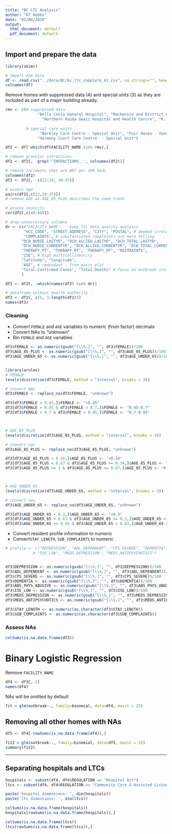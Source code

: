 ```yaml
---
title: "BC LTC Analysis"
author: "KT Hobbs"
date: "02/08/2020"
output:
  html_document: default
  pdf_document: default
---
```


## Import and prepare the data
```r
library(skimr)

# Import the data
df <- read.csv("../data/BC/bc_ltc_complete_kt.csv", na.strings="", header=TRUE)
colnames(df)
```
Remove homes with suppressed data (4) and special units (3) as they are included as part of a major building already.

```r
rmv <- c(# suppressed data
              "Bella Coola General Hospital", "Mackenzie and District Hospital and Health Centre",
                "Northern Haida Gwaii Hospital and Health Centre", "R. W. Large Memorial Hospital",
              
         # special care units
               "Berkley Care Centre - Special Unit", "Fair Haven - Vancouver - Special Unit",
              "Harmony Court Care Centre  - Special Unit")

df2 <- df[-which(df$FACILITY_NAME %in% rmv),]

# remove granular infractions
df2 <- df2[, -grep('^INFRACTIONS_.', colnames(df2))]

# remove incidents that are NOT per 100 beds
colnames(df2)
df2 <- df2[, -c(22:29, 30:37)]
```


```r
# assess age
pairs(df2[,c(22,24:25)])
# remove AGE as AGE_85_PLUS describes the same trend
```

```r
# assess councils
cor(df2[,c(48:49)])
```

```r
# drop unneccessary columns
dr <- c(#"FACILITY_NAME", - keep for data quality analysis
        "HCC_CODE", "STREET_ADDRESS", "CITY", "POSTAL", # deemed irrelevant to inquiry
        "COMPLAINTS", # substantiated complaints are more telling
       "DCH_NURSE_LASTYR", "DCH_ALLIED_LASTYR", "DCH_TOTAL_LASTYR",
       "DCH_NURSE_CURRENTYR", "DCH_ALLIED_CURRENTYR", "DCH_TOTAL_CURRENTYR", 
       "THERAPY_PT", "THERAPY_RT", "THERAPY_OT", "RESTRAINTS",
       "ISE", # high multicollinearity
       "latitude", "longitude",
       "AGE", # redundant - from pairs plot
       "Total.Confirmed.Cases", "Total.Deaths" # focus on outbreak status first
       )

df2 <- df2[, -which(names(df2) %in% dr)]

```

```r
# dataframe without health authority - 
df3 <- df2[, c(1, 3:length(df2))]
names(df3)
```


### Cleaning
  * Convert `FEMALE` and `AGE` variables to numeric (from factor) decimals
  * Convert NAs to "unknown"
  * Bin `FEMALE` and `AGE` variables

```r
df3$FEMALE <- as.numeric(gsub("[\\%,]", "", df3$FEMALE))/100
df3$AGE_85_PLUS <- as.numeric(gsub("[\\%,]", "", df3$AGE_85_PLUS))/100
df3$AGE_UNDER_65 <- as.numeric(gsub("[\\%,]", "", df3$AGE_UNDER_65))/100


library(arules)
# FEMALE
levels(discretize(df3$FEMALE, method = "interval", breaks = 3))

# convert NAs
df3$FEMALE <- replace_na(df3$FEMALE, "unknown")

df3[df3$FEMALE < 0.45,]$FEMALE <- "<0.45"
df3[df3$FEMALE > 0.45 & df3$FEMALE < 0.7,]$FEMALE <- "0.45-0.7"
df3[df3$FEMALE > 0.7 & df3$FEMALE < 0.95,]$FEMALE <- "0.7-0.95"



# AGE_85_PLUS
levels(discretize(df3$AGE_85_PLUS, method = "interval", breaks = 3))

# convert nas
df3$AGE_85_PLUS <- replace_na(df3$AGE_85_PLUS, "unknown")

df3[df3$AGE_85_PLUS < 0.34,]$AGE_85_PLUS <- "<0.34"
df3[df3$AGE_85_PLUS < 0.67 & df3$AGE_85_PLUS >= 0.34,]$AGE_85_PLUS <- "0.34-0.67"
df3[df3$AGE_85_PLUS <= 1 & df3$AGE_85_PLUS >= 0.67,]$AGE_85_PLUS <- "0.67-1"



# AGE_UNDER_65
levels(discretize(df3$AGE_UNDER_65, method = "interval", breaks = 3))

# convert nas
df3$AGE_UNDER_65 <- replace_na(df3$AGE_UNDER_65, "unknown")

df3[df3$AGE_UNDER_65 < 0.3,]$AGE_UNDER_65 <- "<0.3"
df3[df3$AGE_UNDER_65 < 0.63 & df3$AGE_UNDER_65 >= 0.3,]$AGE_UNDER_65 <- "0.3-0.63"
df3[df3$AGE_UNDER_65 <= 0.94 & df3$AGE_UNDER_65 > 0.63,]$AGE_UNDER_65 <- "0.67-0.94"


```


  * Convert resident profile information to numeric
  * Convert`STAY_LENGTH`, `SUB_COMPLAINTS` to numeric
  
```r
# profile <- c("DEPRESSION", "ADL_DEPENDENT", "CPS_SEVERE", "DEMENTIA", "ABS_PHYS_ABUSIVE", 
            # "ISE_LOW", "MEDS_DEPRESSION", "MEDS_ANTIPSYCHOTICS")


df3$DEPRESSION <- as.numeric(gsub("[\\%,]", "", df3$DEPRESSION))/100
df3$ADL_DEPENDENT <- as.numeric(gsub("[\\%,]", "", df3$ADL_DEPENDENT))/100
df3$CPS_SEVERE <- as.numeric(gsub("[\\%,]", "", df3$CPS_SEVERE))/100
df3$DEMENTIA <- as.numeric(gsub("[\\%,]", "", df3$DEMENTIA))/100
df3$ABS_PHYS_ABUSIVE <- as.numeric(gsub("[\\%,]", "", df3$ABS_PHYS_ABUSIVE))/100
df3$ISE_LOW <- as.numeric(gsub("[\\%,]", "", df3$ISE_LOW))/100
df3$MEDS_DEPRESSION <- as.numeric(gsub("[\\%,]", "", df3$MEDS_DEPRESSION))/100
df3$MEDS_ANTIPSYCHOTICS <- as.numeric(gsub("[\\%,]", "", df3$MEDS_ANTIPSYCHOTICS))/100
```



```r
df3$STAY_LENGTH <- as.numeric(as.character(df3$STAY_LENGTH))
df3$SUB_COMPLAINTS <- as.numeric(as.character(df3$SUB_COMPLAINTS))
```

### Assess NAs

```r
colSums(is.na.data.frame(df3))
``````



# Binary Logistic Regression

Remove `FACILITY_NAME`

```r
df4 <- df3[,-1]
names(df4)
```

NAs will be omitted by default
```r
fit = glm(outbreak~., family=binomial, data=df4, maxit = 25)

```

## Removing all other homes with NAs
```r
df5 <- df4[-rowSums(is.na.data.frame(df4)),]

fit2 = glm(outbreak~., family=binomial, data=df5, maxit = 25)
summary(fit2)
```



---
## Separating hospitals and LTCs

```r
hospitals <- subset(df4, df4$REGULATION == "Hospital Act")
ltcs <- subset(df4, df4$REGULATION == "Community Care & Assisted Living Act")

paste('hospital dimensions: ', dim(hospitals))
paste('ltc dimensions: ', dim(ltcs))

```

```r
colSums(is.na.data.frame(hospitals))
hospitals[rowSums(is.na.data.frame(hospitals)),]
```

```r
colSums(is.na.data.frame(ltcs))
ltcs[rowSums(is.na.data.frame(ltcs)),]

```

```r

```

